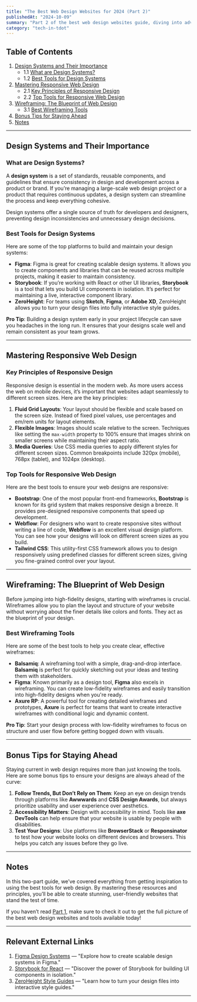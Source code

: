 ```yaml
---
title: "The Best Web Design Websites for 2024 (Part 2)"
publishedAt: "2024-10-09"
summary: "Part 2 of the best web design websites guide, diving into advanced tools, responsive design tips, and resources for design systems and wireframing."
category: "tech-in-tdot"
---
```


## Table of Contents

1. [Design Systems and Their Importance](#design-systems-and-their-importance)
   - 1.1 [What are Design Systems?](#what-are-design-systems)
   - 1.2 [Best Tools for Design Systems](#best-tools-for-design-systems)
2. [Mastering Responsive Web Design](#mastering-responsive-web-design)
   - 2.1 [Key Principles of Responsive Design](#key-principles-of-responsive-design)
   - 2.2 [Top Tools for Responsive Web Design](#top-tools-for-responsive-web-design)
3. [Wireframing: The Blueprint of Web Design](#wireframing:-the-blueprint-of-web-design)
   - 3.1 [Best Wireframing Tools](#best-wireframing-tools)
4. [Bonus Tips for Staying Ahead](#bonus-tips-for-staying-ahead)
5. [Notes](#notes)

---

## Design Systems and Their Importance

### What are Design Systems?

A **design system** is a set of standards, reusable components, and guidelines that ensure consistency in design and development across a product or brand. If you’re managing a large-scale web design project or a product that requires continuous updates, a design system can streamline the process and keep everything cohesive.

Design systems offer a single source of truth for developers and designers, preventing design inconsistencies and unnecessary design decisions.

### Best Tools for Design Systems

Here are some of the top platforms to build and maintain your design systems:

- **Figma**: Figma is great for creating scalable design systems. It allows you to create components and libraries that can be reused across multiple projects, making it easier to maintain consistency.
- **Storybook**: If you’re working with React or other UI libraries, **Storybook** is a tool that lets you build UI components in isolation. It’s perfect for maintaining a live, interactive component library.
- **ZeroHeight**: For teams using **Sketch**, **Figma**, or **Adobe XD**, ZeroHeight allows you to turn your design files into fully interactive style guides.

**Pro Tip**: Building a design system early in your project lifecycle can save you headaches in the long run. It ensures that your designs scale well and remain consistent as your team grows.

---

## Mastering Responsive Web Design

### Key Principles of Responsive Design

Responsive design is essential in the modern web. As more users access the web on mobile devices, it’s important that websites adapt seamlessly to different screen sizes. Here are the key principles:

1. **Fluid Grid Layouts**: Your layout should be flexible and scale based on the screen size. Instead of fixed pixel values, use percentages and em/rem units for layout elements.
2. **Flexible Images**: Images should scale relative to the screen. Techniques like setting the `max-width` property to 100% ensure that images shrink on smaller screens while maintaining their aspect ratio.
3. **Media Queries**: Use CSS media queries to apply different styles for different screen sizes. Common breakpoints include 320px (mobile), 768px (tablet), and 1024px (desktop).

### Top Tools for Responsive Web Design

Here are the best tools to ensure your web designs are responsive:

- **Bootstrap**: One of the most popular front-end frameworks, **Bootstrap** is known for its grid system that makes responsive design a breeze. It provides pre-designed responsive components that speed up development.
- **Webflow**: For designers who want to create responsive sites without writing a line of code, **Webflow** is an excellent visual design platform. You can see how your designs will look on different screen sizes as you build.
- **Tailwind CSS**: This utility-first CSS framework allows you to design responsively using predefined classes for different screen sizes, giving you fine-grained control over your layout.

---

## Wireframing: The Blueprint of Web Design

Before jumping into high-fidelity designs, starting with wireframes is crucial. Wireframes allow you to plan the layout and structure of your website without worrying about the finer details like colors and fonts. They act as the blueprint of your design.

### Best Wireframing Tools

Here are some of the best tools to help you create clear, effective wireframes:

- **Balsamiq**: A wireframing tool with a simple, drag-and-drop interface. **Balsamiq** is perfect for quickly sketching out your ideas and testing them with stakeholders.
- **Figma**: Known primarily as a design tool, **Figma** also excels in wireframing. You can create low-fidelity wireframes and easily transition into high-fidelity designs when you're ready.
- **Axure RP**: A powerful tool for creating detailed wireframes and prototypes, **Axure** is perfect for teams that want to create interactive wireframes with conditional logic and dynamic content.

**Pro Tip**: Start your design process with low-fidelity wireframes to focus on structure and user flow before getting bogged down with visuals.

---

## Bonus Tips for Staying Ahead

Staying current in web design requires more than just knowing the tools. Here are some bonus tips to ensure your designs are always ahead of the curve:

1. **Follow Trends, But Don’t Rely on Them**: Keep an eye on design trends through platforms like **Awwwards** and **CSS Design Awards**, but always prioritize usability and user experience over aesthetics.
2. **Accessibility Matters**: Design with accessibility in mind. Tools like **axe DevTools** can help ensure that your website is usable by people with disabilities.
3. **Test Your Designs**: Use platforms like **BrowserStack** or **Responsinator** to test how your website looks on different devices and browsers. This helps you catch any issues before they go live.

---

## Notes

In this two-part guide, we’ve covered everything from getting inspiration to using the best tools for web design. By mastering these resources and principles, you’ll be able to create stunning, user-friendly websites that stand the test of time.

If you haven’t read [Part 1](https://prodoit.dev/blog/tech-in-tdot/web-design-websites-p1), make sure to check it out to get the full picture of the best web design websites and tools available today!

---

## Relevant External Links

1. [Figma Design Systems](https://www.figma.com/resources) — "Explore how to create scalable design systems in Figma."
2. [Storybook for React](https://storybook.js.org) — "Discover the power of Storybook for building UI components in isolation."
3. [ZeroHeight Style Guides](https://zeroheight.com) — "Learn how to turn your design files into interactive style guides."

---
